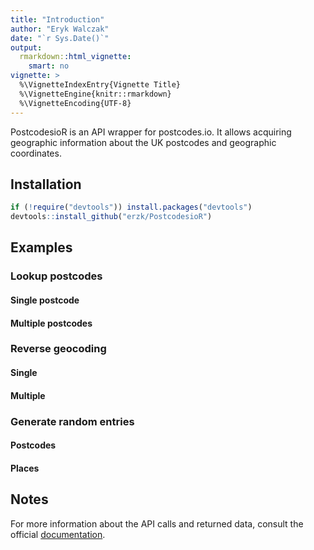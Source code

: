 ```yaml
---
title: "Introduction"
author: "Eryk Walczak"
date: "`r Sys.Date()`"
output: 
  rmarkdown::html_vignette:
    smart: no
vignette: >
  %\VignetteIndexEntry{Vignette Title}
  %\VignetteEngine{knitr::rmarkdown}
  %\VignetteEncoding{UTF-8}
---
```


PostcodesioR is an API wrapper for postcodes.io. It allows acquiring geographic information about the UK postcodes and geographic coordinates.

## Installation

```r
if (!require("devtools")) install.packages("devtools")
devtools::install_github("erzk/PostcodesioR")
```

## Examples

### Lookup postcodes

#### Single postcode


#### Multiple postcodes

### Reverse geocoding

#### Single

#### Multiple

### Generate random entries

#### Postcodes


#### Places


## Notes

For more information about the API calls and returned data, consult the official [documentation](https://postcodes.io/docs).

